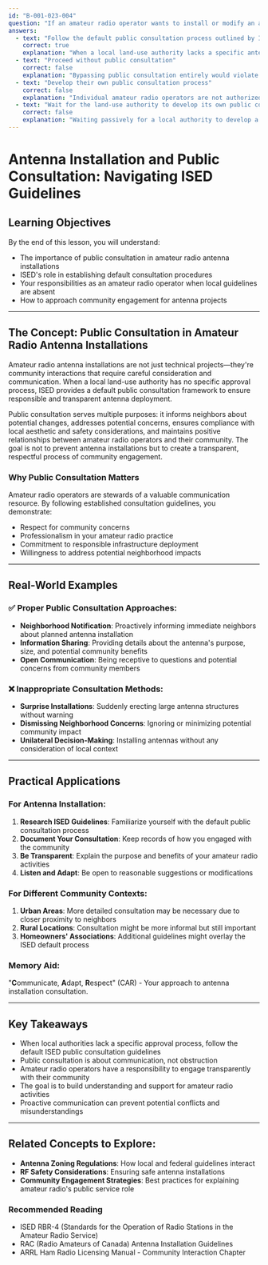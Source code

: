 ```yaml
---
id: "B-001-023-004"
question: "If an amateur radio operator wants to install or modify an antenna system and the local land-use authority has no approval process, what must the amateur radio operator do?"
answers:
  - text: "Follow the default public consultation process outlined by Innovation, Science and Economic Development Canada"
    correct: true
    explanation: "When a local land-use authority lacks a specific antenna installation approval process, amateur radio operators must follow the default public consultation process established by ISED. This ensures community awareness, potential concerns are addressed, and the installation meets broader regulatory requirements for responsible antenna deployment."
  - text: "Proceed without public consultation"
    correct: false
    explanation: "Bypassing public consultation entirely would violate ISED's recommended procedures for antenna installations, potentially creating community tensions and risking regulatory non-compliance. Amateur radio operators have a responsibility to engage with their local community, even when no formal process exists."
  - text: "Develop their own public consultation process"
    correct: false
    explanation: "Individual amateur radio operators are not authorized to create their own public consultation process. The standard process must come from the official regulatory body (ISED), not be invented by individual operators. This ensures consistency and fairness across different installations."
  - text: "Wait for the land-use authority to develop its own public consultation process"
    correct: false
    explanation: "Waiting passively for a local authority to develop a process is not an acceptable approach. The default ISED public consultation guidelines are already in place and should be followed, regardless of whether the local authority has created its own specific process."
---
```


# Antenna Installation and Public Consultation: Navigating ISED Guidelines

## Learning Objectives
By the end of this lesson, you will understand:
- The importance of public consultation in amateur radio antenna installations
- ISED's role in establishing default consultation procedures
- Your responsibilities as an amateur radio operator when local guidelines are absent
- How to approach community engagement for antenna projects

---

## The Concept: Public Consultation in Amateur Radio Antenna Installations

Amateur radio antenna installations are not just technical projects—they're community interactions that require careful consideration and communication. When a local land-use authority has no specific approval process, ISED provides a default public consultation framework to ensure responsible and transparent antenna deployment.

Public consultation serves multiple purposes: it informs neighbors about potential changes, addresses potential concerns, ensures compliance with local aesthetic and safety considerations, and maintains positive relationships between amateur radio operators and their community. The goal is not to prevent antenna installations but to create a transparent, respectful process of community engagement.

### Why Public Consultation Matters

Amateur radio operators are stewards of a valuable communication resource. By following established consultation guidelines, you demonstrate:
- Respect for community concerns
- Professionalism in your amateur radio practice
- Commitment to responsible infrastructure deployment
- Willingness to address potential neighborhood impacts

---

## Real-World Examples

### ✅ Proper Public Consultation Approaches:
- **Neighborhood Notification**: Proactively informing immediate neighbors about planned antenna installation
- **Information Sharing**: Providing details about the antenna's purpose, size, and potential community benefits
- **Open Communication**: Being receptive to questions and potential concerns from community members

### ❌ Inappropriate Consultation Methods:
- **Surprise Installations**: Suddenly erecting large antenna structures without warning
- **Dismissing Neighborhood Concerns**: Ignoring or minimizing potential community impact
- **Unilateral Decision-Making**: Installing antennas without any consideration of local context

---

## Practical Applications

### For Antenna Installation:
1. **Research ISED Guidelines**: Familiarize yourself with the default public consultation process
2. **Document Your Consultation**: Keep records of how you engaged with the community
3. **Be Transparent**: Explain the purpose and benefits of your amateur radio activities
4. **Listen and Adapt**: Be open to reasonable suggestions or modifications

### For Different Community Contexts:
1. **Urban Areas**: More detailed consultation may be necessary due to closer proximity to neighbors
2. **Rural Locations**: Consultation might be more informal but still important
3. **Homeowners' Associations**: Additional guidelines might overlay the ISED default process

### Memory Aid:
"**C**ommunicate, **A**dapt, **R**espect" (CAR) - Your approach to antenna installation consultation.

---

## Key Takeaways

- When local authorities lack a specific approval process, follow the default ISED public consultation guidelines
- Public consultation is about communication, not obstruction
- Amateur radio operators have a responsibility to engage transparently with their community
- The goal is to build understanding and support for amateur radio activities
- Proactive communication can prevent potential conflicts and misunderstandings

---

## Related Concepts to Explore:
- **Antenna Zoning Regulations**: How local and federal guidelines interact
- **RF Safety Considerations**: Ensuring safe antenna installations
- **Community Engagement Strategies**: Best practices for explaining amateur radio's public service role

### Recommended Reading
- ISED RBR-4 (Standards for the Operation of Radio Stations in the Amateur Radio Service)
- RAC (Radio Amateurs of Canada) Antenna Installation Guidelines
- ARRL Ham Radio Licensing Manual - Community Interaction Chapter